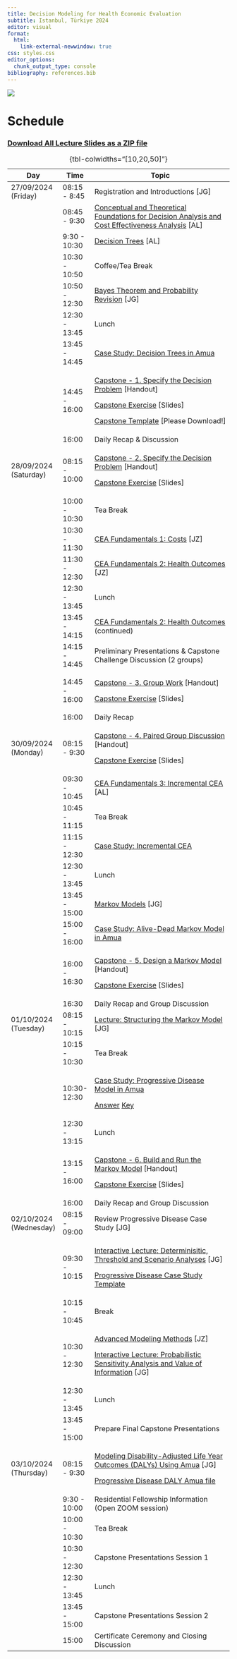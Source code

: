 ```yaml
---
title: Decision Modeling for Health Economic Evaluation
subtitle: Istanbul, Türkiye 2024
editor: visual
format: 
  html:
    link-external-newwindow: true
css: styles.css
editor_options: 
  chunk_output_type: console
bibliography: references.bib
---
```


![](composite-logo.png){fig-align="center"}

# Schedule

### [Download All Lecture Slides as a ZIP file](https://graveja0.github.io/vital-istanbul-2024/vital-istanbul-2024-workshop-lectures.zip)

+------------------------+---------------+-----------------------------------------------------------------------------------------------------------------------------------------------------------------------------------------------------------------------------+
| Day                    | Time          | Topic                                                                                                                                                                                                                       |
+========================+===============+=============================================================================================================================================================================================================================+
| 27/09/2024 (Friday)    | 08:15 - 8:45  | Registration and Introductions \[JG\]                                                                                                                                                                                       |
+------------------------+---------------+-----------------------------------------------------------------------------------------------------------------------------------------------------------------------------------------------------------------------------+
|                        | 08:45 - 9:30  | [Conceptual and Theoretical Foundations for Decision Analysis and Cost Effectiveness Analysis](lectures/lec_1a.introduction-to-decision-analysis.qmd) \[AL\]                                                                |
+------------------------+---------------+-----------------------------------------------------------------------------------------------------------------------------------------------------------------------------------------------------------------------------+
|                        | 9:30 - 10:30  | [Decision Trees](lectures/lec_2.decision-trees-and-probabilities.qmd) \[AL\]                                                                                                                                                |
+------------------------+---------------+-----------------------------------------------------------------------------------------------------------------------------------------------------------------------------------------------------------------------------+
|                        | 10:30 - 10:50 | Coffee/Tea Break                                                                                                                                                                                                            |
+------------------------+---------------+-----------------------------------------------------------------------------------------------------------------------------------------------------------------------------------------------------------------------------+
|                        | 10:50 - 12:30 | [Bayes Theorem and Probability Revision](lectures/lec_3a.bayes-probrevision.qmd) \[JG\]                                                                                                                                     |
+------------------------+---------------+-----------------------------------------------------------------------------------------------------------------------------------------------------------------------------------------------------------------------------+
|                        | 12:30 - 13:45 | Lunch                                                                                                                                                                                                                       |
+------------------------+---------------+-----------------------------------------------------------------------------------------------------------------------------------------------------------------------------------------------------------------------------+
|                        | 13:45 - 14:45 | [Case Study: Decision Trees in Amua](case-studies/cs_decision-tree-amua.qmd)                                                                                                                                                |
+------------------------+---------------+-----------------------------------------------------------------------------------------------------------------------------------------------------------------------------------------------------------------------------+
|                        | 14:45 - 16:00 | [Capstone - 1. Specify the Decision Problem](capstone/01_specify-the-decision-problem.qmd) \[Handout\]                                                                                                                      |
|                        |               |                                                                                                                                                                                                                             |
|                        |               | [Capstone Exercise](capstone/capstone-exercises.qmd#/specify-the-decision-problem) \[Slides\]                                                                                                                               |
|                        |               |                                                                                                                                                                                                                             |
|                        |               | [Capstone Template](capstone/capstone-ppt-template.pptx) \[Please Download!\]                                                                                                                                               |
+------------------------+---------------+-----------------------------------------------------------------------------------------------------------------------------------------------------------------------------------------------------------------------------+
|                        | 16:00         | Daily Recap & Discussion                                                                                                                                                                                                    |
+------------------------+---------------+-----------------------------------------------------------------------------------------------------------------------------------------------------------------------------------------------------------------------------+
| 28/09/2024 (Saturday)  | 08:15 - 10:00 | [Capstone - 2. Specify the Decision Problem](capstone/02_decision-tree.qmd#/specify-the-decision-problem) \[Handout\]                                                                                                       |
|                        |               |                                                                                                                                                                                                                             |
|                        |               | [Capstone Exercise](capstone/capstone-exercises.qmd#/build-a-decision-tree) \[Slides\]                                                                                                                                      |
+------------------------+---------------+-----------------------------------------------------------------------------------------------------------------------------------------------------------------------------------------------------------------------------+
|                        | 10:00 - 10:30 | Tea Break                                                                                                                                                                                                                   |
+------------------------+---------------+-----------------------------------------------------------------------------------------------------------------------------------------------------------------------------------------------------------------------------+
|                        | 10:30 - 11:30 | [CEA Fundamentals 1: Costs](lectures/lec_5a.cea-fundamentals1.qmd) \[JZ\]                                                                                                                                                   |
+------------------------+---------------+-----------------------------------------------------------------------------------------------------------------------------------------------------------------------------------------------------------------------------+
|                        | 11:30 - 12:30 | [CEA Fundamentals 2: Health Outcomes](lectures/lec_5b.cea-fundamentals2.qmd) \[JZ\]                                                                                                                                         |
+------------------------+---------------+-----------------------------------------------------------------------------------------------------------------------------------------------------------------------------------------------------------------------------+
|                        | 12:30 - 13:45 | Lunch                                                                                                                                                                                                                       |
+------------------------+---------------+-----------------------------------------------------------------------------------------------------------------------------------------------------------------------------------------------------------------------------+
|                        | 13:45 - 14:15 | [CEA Fundamentals 2: Health Outcomes](lectures/lec_5b.cea-fundamentals2.qmd) (continued)                                                                                                                                    |
+------------------------+---------------+-----------------------------------------------------------------------------------------------------------------------------------------------------------------------------------------------------------------------------+
|                        | 14:15 - 14:45 | Preliminary Presentations & Capstone Challenge Discussion (2 groups)                                                                                                                                                        |
+------------------------+---------------+-----------------------------------------------------------------------------------------------------------------------------------------------------------------------------------------------------------------------------+
|                        | 14:45 - 16:00 | [Capstone - 3. Group Work](capstone/03_group-work.qmd) \[Handout\]                                                                                                                                                          |
|                        |               |                                                                                                                                                                                                                             |
|                        |               | [Capstone Exercise](capstone/capstone-exercises.qmd#/group-work) \[Slides\]                                                                                                                                                 |
+------------------------+---------------+-----------------------------------------------------------------------------------------------------------------------------------------------------------------------------------------------------------------------------+
|                        | 16:00         | Daily Recap                                                                                                                                                                                                                 |
+------------------------+---------------+-----------------------------------------------------------------------------------------------------------------------------------------------------------------------------------------------------------------------------+
| 30/09/2024 (Monday)    | 08:15 - 9:30  | [Capstone - 4. Paired Group Discussion](capstone/04_paired-discussion.qmd) \[Handout\]                                                                                                                                      |
|                        |               |                                                                                                                                                                                                                             |
|                        |               | [Capstone Exercise](capstone/capstone-exercises.qmd#/paired-group-discussions) \[Slides\]                                                                                                                                   |
+------------------------+---------------+-----------------------------------------------------------------------------------------------------------------------------------------------------------------------------------------------------------------------------+
|                        | 09:30 - 10:45 | [CEA Fundamentals 3: Incremental CEA](lectures/lec_6.ICERs.qmd) \[AL\]                                                                                                                                                      |
+------------------------+---------------+-----------------------------------------------------------------------------------------------------------------------------------------------------------------------------------------------------------------------------+
|                        | 10:45 - 11:15 | Tea Break                                                                                                                                                                                                                   |
+------------------------+---------------+-----------------------------------------------------------------------------------------------------------------------------------------------------------------------------------------------------------------------------+
|                        | 11:15 - 12:30 | [Case Study: Incremental CEA](case-studies/cs_icer.qmd)                                                                                                                                                                     |
+------------------------+---------------+-----------------------------------------------------------------------------------------------------------------------------------------------------------------------------------------------------------------------------+
|                        | 12:30 - 13:45 | Lunch                                                                                                                                                                                                                       |
+------------------------+---------------+-----------------------------------------------------------------------------------------------------------------------------------------------------------------------------------------------------------------------------+
|                        | 13:45 - 15:00 | [Markov Models](lectures/lec_7.MarkovModels1.qmd) \[JG\]                                                                                                                                                                    |
+------------------------+---------------+-----------------------------------------------------------------------------------------------------------------------------------------------------------------------------------------------------------------------------+
|                        | 15:00 - 16:00 | [Case Study: Alive-Dead Markov Model in Amua](case-studies/cs_markov_alive-dead.qmd)                                                                                                                                        |
+------------------------+---------------+-----------------------------------------------------------------------------------------------------------------------------------------------------------------------------------------------------------------------------+
|                        | 16:00 - 16:30 | [Capstone - 5. Design a Markov Model](capstone/05_design-markov.qmd) \[Handout\]                                                                                                                                            |
|                        |               |                                                                                                                                                                                                                             |
|                        |               | [Capstone Exercise](capstone/capstone-exercises.qmd#/design-a-markov-model) \[Slides\]                                                                                                                                      |
+------------------------+---------------+-----------------------------------------------------------------------------------------------------------------------------------------------------------------------------------------------------------------------------+
|                        | 16:30         | Daily Recap and Group Discussion                                                                                                                                                                                            |
+------------------------+---------------+-----------------------------------------------------------------------------------------------------------------------------------------------------------------------------------------------------------------------------+
| 01/10/2024 (Tuesday)   | 08:15 - 10:15 | [Lecture: Structuring the Markov Model](lectures/lec_structure.qmd) \[JG\]                                                                                                                                                  |
+------------------------+---------------+-----------------------------------------------------------------------------------------------------------------------------------------------------------------------------------------------------------------------------+
|                        | 10:15 - 10:30 | Tea Break                                                                                                                                                                                                                   |
+------------------------+---------------+-----------------------------------------------------------------------------------------------------------------------------------------------------------------------------------------------------------------------------+
|                        | 10:30- 12:30  | [Case Study: Progressive Disease Model in Amua](case-studies/cs_progressive-disease.qmd)                                                                                                                                    |
|                        |               |                                                                                                                                                                                                                             |
|                        |               | [Answer](https://graveja0.github.io/vital-istanbul-2024/case-studies/cs_progressive-disease_MASTER.amua) [Key](https://graveja0.github.io/vital-istanbul-2024/case-studies/case-studies/cs_progressive-disease_MASTER.amua) |
+------------------------+---------------+-----------------------------------------------------------------------------------------------------------------------------------------------------------------------------------------------------------------------------+
|                        | 12:30 - 13:15 | Lunch                                                                                                                                                                                                                       |
+------------------------+---------------+-----------------------------------------------------------------------------------------------------------------------------------------------------------------------------------------------------------------------------+
|                        | 13:15 - 16:00 | [Capstone - 6. Build and Run the Markov Model](capstone/06_build-markov.qmd) \[Handout\]                                                                                                                                    |
|                        |               |                                                                                                                                                                                                                             |
|                        |               | [Capstone Exercise](capstone/capstone-exercises.qmd#/build-and-run-the-markov-model) \[Slides\]                                                                                                                             |
+------------------------+---------------+-----------------------------------------------------------------------------------------------------------------------------------------------------------------------------------------------------------------------------+
|                        | 16:00         | Daily Recap and Group Discussion                                                                                                                                                                                            |
+------------------------+---------------+-----------------------------------------------------------------------------------------------------------------------------------------------------------------------------------------------------------------------------+
| 02/10/2024 (Wednesday) | 08:15 - 09:00 | Review Progressive Disease Case Study \[JG\]                                                                                                                                                                                |
+------------------------+---------------+-----------------------------------------------------------------------------------------------------------------------------------------------------------------------------------------------------------------------------+
|                        | 09:30 - 10:15 | [Interactive Lecture: Determinisitic, Threshold and Scenario Analyses](lectures/lec_sensitivity.qmd) \[JG\]                                                                                                                 |
|                        |               |                                                                                                                                                                                                                             |
|                        |               | [Progressive Disease Case Study Template](https://graveja0.github.io/vital-istanbul-2024/case-studies/cs_progressive-disease_MASTER.amua)                                                                                   |
+------------------------+---------------+-----------------------------------------------------------------------------------------------------------------------------------------------------------------------------------------------------------------------------+
|                        | 10:15 - 10:45 | Break                                                                                                                                                                                                                       |
+------------------------+---------------+-----------------------------------------------------------------------------------------------------------------------------------------------------------------------------------------------------------------------------+
|                        | 10:30 - 12:30 | [Advanced Modeling Methods](lectures/lec_advanced-modeling-techniques.qmd) \[JZ\]                                                                                                                                           |
|                        |               |                                                                                                                                                                                                                             |
|                        |               | [Interactive Lecture: Probabilistic Sensitivity Analysis and Value of Information](lectures/lec_psa.qmd) \[JG\]                                                                                                             |
+------------------------+---------------+-----------------------------------------------------------------------------------------------------------------------------------------------------------------------------------------------------------------------------+
|                        | 12:30 - 13:45 | Lunch                                                                                                                                                                                                                       |
+------------------------+---------------+-----------------------------------------------------------------------------------------------------------------------------------------------------------------------------------------------------------------------------+
|                        | 13:45 - 15:00 | Prepare Final Capstone Presentations                                                                                                                                                                                        |
+------------------------+---------------+-----------------------------------------------------------------------------------------------------------------------------------------------------------------------------------------------------------------------------+
| 03/10/2024 (Thursday)  | 08:15 - 9:30  | [Modeling Disability-Adjusted Life Year Outcomes (DALYs) Using Amua](lectures/lec_dalys.qmd) \[JG\]                                                                                                                         |
|                        |               |                                                                                                                                                                                                                             |
|                        |               | [Progressive Disease DALY Amua file](https://graveja0.github.io/vital-istanbul-2024/case-studies/cs_progressive-disease_DALY.amua)                                                                                          |
+------------------------+---------------+-----------------------------------------------------------------------------------------------------------------------------------------------------------------------------------------------------------------------------+
|                        | 9:30 - 10:00  | Residential Fellowship Information (Open ZOOM session)                                                                                                                                                                      |
+------------------------+---------------+-----------------------------------------------------------------------------------------------------------------------------------------------------------------------------------------------------------------------------+
|                        | 10:00 - 10:30 | Tea Break                                                                                                                                                                                                                   |
+------------------------+---------------+-----------------------------------------------------------------------------------------------------------------------------------------------------------------------------------------------------------------------------+
|                        | 10:30 - 12:30 | Capstone Presentations Session 1                                                                                                                                                                                            |
+------------------------+---------------+-----------------------------------------------------------------------------------------------------------------------------------------------------------------------------------------------------------------------------+
|                        | 12:30 - 13:45 | Lunch                                                                                                                                                                                                                       |
+------------------------+---------------+-----------------------------------------------------------------------------------------------------------------------------------------------------------------------------------------------------------------------------+
|                        | 13:45 - 15:00 | Capstone Presentations Session 2                                                                                                                                                                                            |
+------------------------+---------------+-----------------------------------------------------------------------------------------------------------------------------------------------------------------------------------------------------------------------------+
|                        | 15:00         | Certificate Ceremony and Closing Discussion                                                                                                                                                                                 |
+------------------------+---------------+-----------------------------------------------------------------------------------------------------------------------------------------------------------------------------------------------------------------------------+

: {tbl-colwidths="\[10,20,50\]"}
